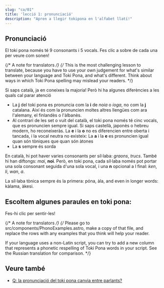 ```yaml
---
slug: "ca/01"
title: 'lecció 1: pronunciació'
description: "Apren a llegir tokipona en l'alfabet llatí!"
---
```



## Pronunciació

El toki pona només té 9 consonants i 5 vocals. Fes clic a sobre de cada una per veure com sonen!

<PhonoTable />

{/* A note for translators */}
{/*
  This is the most challenging lesson to translate,
  because you have to use your own judgement for
  what's similar between your language and Toki Pona, and what's different.
  Think about ways in which Toki Pona spelling may mislead your readers.
*/}

Si saps català, ja en coneixes la majoria! Però hi ha algunes diferències a les quals cal parar atenció

* La **j** del toki pona es pronuncia com la **i**  de *noia* o *ioga*, no com la **j** catalana. Així és com la pronuncien moltes altres llengües com ara l'alemany, el finlandès o l'àlbanès.
* Al contrari de les set o vuit del català, el toki pona només té cinc vocals, que es pronuncien sempre igual. Si saps castellà, japonès o hebreu modern, ho reconeixeràs. La **e** i la **o** no es diferencien entre oberta i tancada, i la vocal neutra no existeix: La **a** i la **e** es pronuncien igual quan són tòniques que quan són àtones
* La **s** sempre és sorda

En català, hi pot haver varies consonants per síl·laba: *graons*, *trucs*. També hi han diftongs: *mai*, **noi**. Però, en toki pona, cada síl·laba només pot portar una sola consonant seguida d'una sola vocal, i una **n** opcional a l final: *ken*, *li*, *wan*, *a*.

La síl·laba tònica sempre és la primera: póna, àla, and even in longer words: kàlama, àkesi.

## Escoltem algunes paraules en toki pona:

Fes-hi clic per sentir-les!

<PhonoExamplesCa />

{/* A note for translators */}
{/*
  Please go to src/components/PhonoExamples.astro,
  make a copy of that file, and replace the rows with any examples
  that you think will help your reader.
  
  If your language uses a non-Latin script, you can try to add a new column
  that represents a phonetic respelling of Toki Pona words in your script.
  See the Russian translation for comparison.
*/}

## Veure també

* [Q: la pronunciació del toki pona canvia entre parlants?](/en/sound-variation/)
